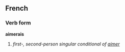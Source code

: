 ==French==
===Verb form===
'''aimerais'''

# ''first-, second-person singular conditional of [[aimer]]''